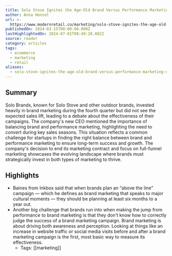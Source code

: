 ```yaml
---
title: Solo Stove Ignites the Age-Old Brand Versus Performance Marketing Debate
author: Anna Hensel
url: >-
  https://www.modernretail.co/marketing/solo-stove-ignites-the-age-old-brand-versus-performance-marketing-debate/?utm_source=mrdaily&utm_campaign=mrdis&utm_medium=email
publishedOn: 2024-03-15T00:00:00.000Z
lastHighlightedOn: 2024-07-01T08:49:28.802Z
source: reader
category: articles
tags:
  - ecommerce
  - marketing
  - retail
aliases:
  - solo-stove-ignites-the-age-old-brand-versus-performance-marketing-debate
---
```

## Summary

Solo Brands, known for Solo Stove and other outdoor brands, invested heavily in brand marketing during the fourth quarter but did not see the expected sales lift, leading to a debate about the effectiveness of their campaigns. The company's new CEO mentioned the importance of balancing brand and performance marketing, highlighting the need to convert during key sales seasons. This situation reflects a common challenge for startups in finding the right balance between brand and performance marketing to ensure long-term success and growth. The company's decision to end its marketing contract and focus on full-funnel marketing showcases the evolving landscape where brands must strategically invest in both types of marketing to thrive.

## Highlights
- Baines from Inkbox said that when brands plan an “above the line” campaign — which he defines as brand marketing that speaks to major cultural moments — they should be planning at least six months to a year out.
- Another big challenge that brands run into when making the jump from performance to brand marketing is that they don’t know how to correctly judge the success of a brand marketing campaign. Brand marketing is about driving both awareness and perception. Looking at things like an increase in website traffic or social media visits before and after a brand marketing campaign is the first, most basic way to measure its effectiveness.
    - Tags: [[marketing]]

